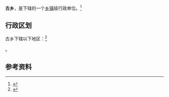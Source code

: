 {{中国乡级行政区|54/26/25/200/000}}

'''古乡'''，是{{PRC admin/fullname|54/26/25/200/000|3}}下辖的一个[[乡镇|乡镇]]级行政单位。<ref>{{PRC admin/ref sgc|{{PRC admin/parent|54/26/25/200/000}}}}</ref>

== 行政区划 ==

古乡下辖以下地区：<ref>{{PRC admin/ref sgc|54/26/25/200/000}}</ref>

{{PRC admin/children|54/26/25/200/000}}。

== 参考资料 ==

{{reflist}}

{{行政区划小作品}}
{{PRC admin/navcat|54/26/25/200/000}}